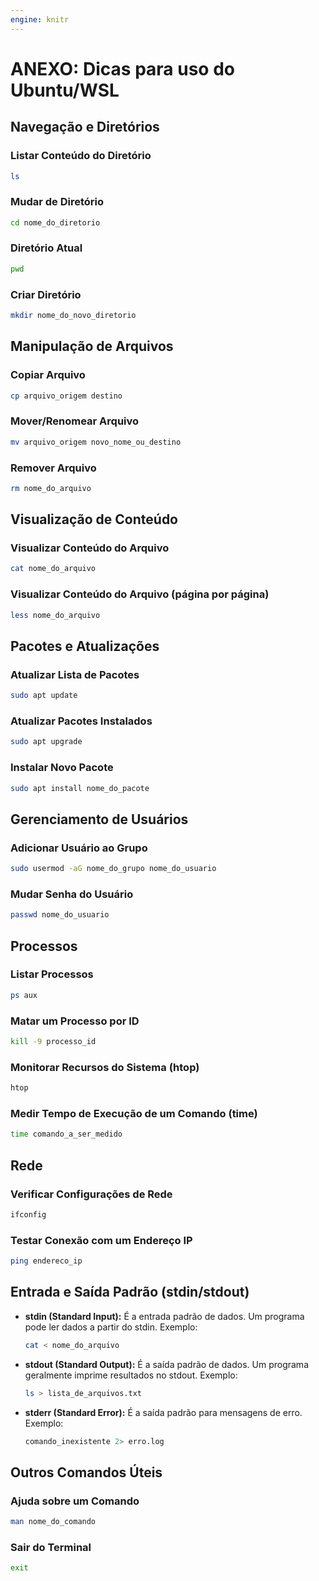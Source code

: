 ```yaml
---
engine: knitr
---
```


# ANEXO: Dicas para uso do Ubuntu/WSL {.unnumbered}

## Navegação e Diretórios

### Listar Conteúdo do Diretório

```bash
ls
```

### **Mudar de Diretório**

```bash
cd nome_do_diretorio
```

### **Diretório Atual**

```bash
pwd
```

### **Criar Diretório**

```bash
mkdir nome_do_novo_diretorio
```

## **Manipulação de Arquivos**

### **Copiar Arquivo**

```bash
cp arquivo_origem destino
```

### **Mover/Renomear Arquivo**

```bash
mv arquivo_origem novo_nome_ou_destino
```

### **Remover Arquivo**

```bash
rm nome_do_arquivo
```

## **Visualização de Conteúdo**

### **Visualizar Conteúdo do Arquivo**

```bash
cat nome_do_arquivo
```

### **Visualizar Conteúdo do Arquivo (página por página)**

```bash
less nome_do_arquivo
```

## **Pacotes e Atualizações**

### **Atualizar Lista de Pacotes**

```bash
sudo apt update
```

### **Atualizar Pacotes Instalados**

```bash
sudo apt upgrade
```

### **Instalar Novo Pacote**

```bash
sudo apt install nome_do_pacote
```

## **Gerenciamento de Usuários**

### **Adicionar Usuário ao Grupo**

```bash
sudo usermod -aG nome_do_grupo nome_do_usuario
```

### **Mudar Senha do Usuário**

```bash
passwd nome_do_usuario
```

## **Processos**

### **Listar Processos**

```bash
ps aux
```

### **Matar um Processo por ID**

```bash
kill -9 processo_id
```

### **Monitorar Recursos do Sistema (htop)**

```bash
htop
```

### **Medir Tempo de Execução de um Comando (time)**

```bash
time comando_a_ser_medido
```

## **Rede**

### **Verificar Configurações de Rede**

```bash
ifconfig
```

### **Testar Conexão com um Endereço IP**

```bash
ping endereco_ip
```

## **Entrada e Saída Padrão (stdin/stdout)**

-   **stdin (Standard Input):** É a entrada padrão de dados. Um programa pode ler dados a partir do stdin. Exemplo:

    ```bash
    cat < nome_do_arquivo
    ```

-   **stdout (Standard Output):** É a saída padrão de dados. Um programa geralmente imprime resultados no stdout. Exemplo:

    ```bash
    ls > lista_de_arquivos.txt
    ```

-   **stderr (Standard Error):** É a saída padrão para mensagens de erro. Exemplo:

    ```bash
    comando_inexistente 2> erro.log
    ```

## **Outros Comandos Úteis**

### **Ajuda sobre um Comando**

```bash
man nome_do_comando
```

### **Sair do Terminal**

```bash
exit
```
